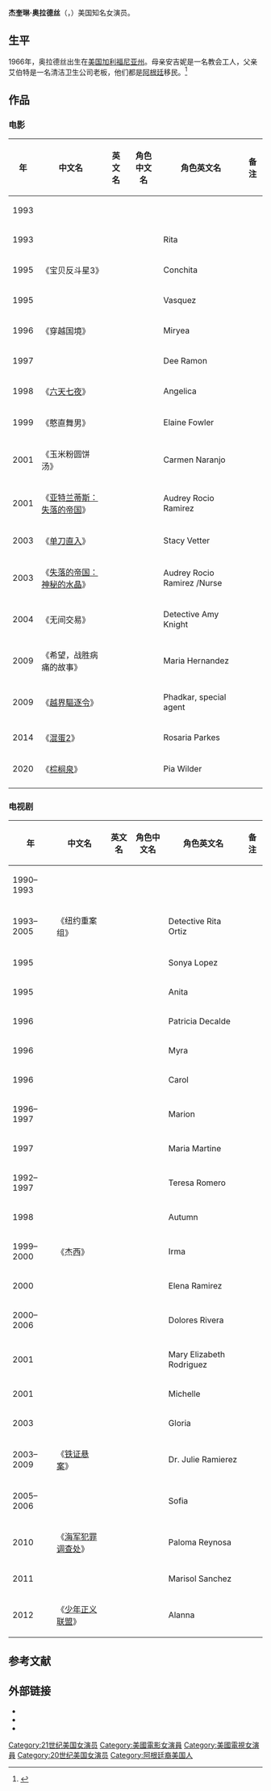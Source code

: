 {{艺人<!--导演、男演员、女演员、男歌手、女歌手、节目主持-->
| 图片     = 
| 图片尺寸 = 250px
| 图片简介 = 
| 姓名     = 杰奎琳·奥拉德丝
| 类型     = 女艺人
| 原名     = 
| 英文名   = {{lang|en|Jacqueline Obradors}}
| 綽號     = 
| 国籍     = {{USA}}
| 民族     = 阿根廷裔美国人
| 出生日期 = {{birth date and age|1966|10|6}}
| 出生地点 = [[美国|美国]][[加利福尼亚州|加利福尼亚州]]
| 逝世日期 = <!--卒年在前生年在后{{death date and age|}} -->
| 逝世地点 = 
| 职业     = 演员
| 语言     = [[英语|英语]] 
| 教育程度 =  
| 宗教信仰 = 基督教
| 配偶     = <!--  {{marriage|姓名||}}  -->
| 儿女     = 
| 父母     = 
| 活跃年代 = 1993年至今
| 代表作   = 《混蛋2》<br>《玉米粉圆饼汤》<br>《单刀直入》
| 经纪公司 = 
| 奖项     =  <!--  {{Awards|award= |year= |title= }} -->
| 网站     = <!-- {{URL|www.example.com}} -->
| IMDb     = 
}}
'''杰奎琳·奥拉德丝'''（{{lang-en|Jacqueline Obradors}}，{{bd|1966年|10月6日|||catIdx=A}}）美国知名女演员。

==生平==
1966年，奥拉德丝出生在[[美国|美国]][[加利福尼亚州|加利福尼亚州]]。母亲安吉妮是一名教会工人，父亲艾伯特是一名清洁卫生公司老板，他们都是[[阿根廷|阿根廷]]移民。<ref>{{cite web |url=http://www.filmreference.com/film/68/Jacqueline-Obradors.html |title=Jacqueline Obradors Biography (1966-) |publisher=Filmreference.com |date= |accessdate=2010-04-29 |archive-date=2019-09-10 |archive-url=https://web.archive.org/web/20190910104333/http://www.filmreference.com/film/68/Jacqueline-Obradors.html |dead-url=no }}</ref>

==作品==
===电影===
{| class="wikitable"
|-
! 年 !! 中文名 !! 英文名 !! 角色中文名 !! 角色英文名 !! 备注
|-
| 1993
|    ||  {{lang|en|The Waiter}}  ||  
|
|
|-
| 1993
|    ||  {{lang|en|Red Sun Rising}}  ||  
| Rita
|
|-
| 1995
|   《宝贝反斗星3》 ||  {{lang|en|Problem Child 3: Junior in Love}}  ||  
| Conchita
|
|-
| 1995
|    ||  {{lang|en|Soldier Boyz}}  ||  
| Vasquez
|
|-
| 1996
|   《穿越国境》 ||  {{lang|en|Crossing Over}}  ||  
| Miryea
| 
|-
| 1997
|    ||  {{lang|en|The People}}  ||  
| Dee Ramon
|
|-
| 1998
|  《[[六天七夜|六天七夜]]》  ||  {{lang|en|Six Days Seven Nights}}  ||  
| Angelica
|
|-
| 1999
|   《憨直舞男》 ||  {{lang|en|Deuce Bigalow: Male Gigolo}}  ||  
| Elaine Fowler
|
|-
| 2001
|   《玉米粉圆饼汤》 ||  {{lang|en|Tortilla Soup}}  ||  
| Carmen Naranjo
|
|-
| 2001
|  《[[亚特兰蒂斯：失落的帝国|亚特兰蒂斯：失落的帝国]]》  ||  {{lang|en|Atlantis: The Lost Empire}}  ||  
| Audrey Rocio Ramirez
|
|-
| 2003
|   《[[单刀直入|单刀直入]]》 ||  {{lang|en|A Man Apart}}  ||  
| Stacy Vetter
|
|-
| 2003
|  《[[失落的帝国：神秘的水晶|失落的帝国：神秘的水晶]]》  ||  {{lang|en|Atlantis: Milo's Return}}  ||  
| Audrey Rocio Ramirez /Nurse
| 
|-
| 2004
|  《无间交易》  ||  {{lang|en|Unstoppable}}  ||  
| Detective Amy Knight
|
|-
| 2009
|  《希望，战胜病痛的故事》  ||  {{lang|en|Anatomy of Hope}}  ||  
| Maria Hernandez
|
|-
| 2009
|   《[[越界驅逐令|越界驅逐令]]》 ||  {{lang|en|Crossing Over}}  ||  
| Phadkar, special agent
|
|-
| 2014
|   《[[混蛋2|混蛋2]]》 ||  {{lang|en|Bad Asses}}  ||  
| Rosaria Parkes
|
|-
| 2020
|   《[[棕榈泉_(电影)|棕榈泉]]》 ||  {{lang|en|Palm Springs}}  ||  
| Pia Wilder
|
|-
|}

=== 电视剧 ===
{| class="wikitable"
|-
! 年 !! 中文名 !! 英文名 !! 角色中文名 !! 角色英文名 !! 备注
|-
| 1990–1993
|    ||  {{lang|en|Parker Lewis}}  ||  
|
|
|-
| 1993–2005
|  《纽约重案组》  ||  {{lang|en|NYPD Blue}}  ||  
| Detective Rita Ortiz
|
|-
| 1995
|    ||  {{lang|en|Live Shot}}  ||  
| Sonya Lopez
|
|-
| 1995
|    ||  {{lang|en|Diagnosis Murder}}  ||  
| Anita
| 
|-
| 1996
|    ||  {{lang|en|Murder She Wrote}}  ||  
| Patricia Decalde
| 
|-
| 1996
|    ||  {{lang|en|The John Larroquette Show}}  ||  
| Myra
| 
|-
| 1996
|    ||  {{lang|en|Sliders}}  ||  
| Carol
|
|-
| 1996–1997
|    ||  {{lang|en|The Burning Zone}}  ||  
| Marion 
|
|-
| 1997
|    ||  {{lang|en|Silk Stockings}}  ||  
| Maria Martine
|
|-
| 1992–1997
|    ||  {{lang|en|Renegade}}  ||  
| Teresa Romero 
|
|-
| 1998
|    ||  {{lang|en|L.A. Doctors}}  ||  
| Autumn
|
|-
| 1999–2000
| 《杰西》   ||  {{lang|en|Jesse}}  ||  
| Irma
|
|-
| 2000
|    ||  {{lang|en|Battery Park}}  ||  
| Elena Ramirez
|
|-
| 2000–2006
|    ||  {{lang|en|Strong Medicine}}  ||  
| Dolores Rivera
|
|-
| 2001
|    ||  {{lang|en|Kate Brasher}}  ||  
| Mary Elizabeth Rodriguez
|
|-
| 2001
|    ||  {{lang|en|Some of My Best Friends}}  ||  
| Michelle
|
|-
| 2003
|    ||  {{lang|en|George Lopez}}  ||  
| Gloria
| 
|-
| 2003–2009
|   《[[铁证悬案|铁证悬案]]》 ||  {{lang|en|Cold Case}}  ||  
| Dr. Julie Ramierez 
| 
|-
| 2005–2006
|    ||  {{lang|en|Freddie}}  ||  
| Sofia
|
|-
| 2010
|   《[[重返犯罪现场|海军犯罪调查处]]》 ||  {{lang|en|NCIS}}  ||  
| Paloma Reynosa
| 
|-
| 2011
|    ||  {{lang|en|The Glades}}  ||  
| Marisol Sanchez
| 
|-
|2012
|   《[[少年正義聯盟_(動畫)|少年正义联盟]]》 ||  {{lang|en|Young Justice: Invasion}}  ||  
| Alanna
| 
|}

==参考文献==
{{reflist}}

==外部链接==
* {{Mtime people|917457}}
* {{douban people}}
* {{IMDb name|0005283}}

{{Authority control}}
{{DEFAULTSORT:Obradors, Jacqueline}}
[[Category:21世纪美国女演员|Category:21世纪美国女演员]]
[[Category:美國電影女演員|Category:美國電影女演員]]
[[Category:美國電視女演員|Category:美國電視女演員]]
[[Category:20世纪美国女演员|Category:20世纪美国女演员]]
[[Category:阿根廷裔美国人|Category:阿根廷裔美国人]]